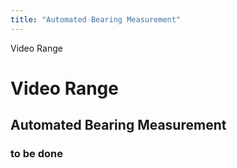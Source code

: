 ```yaml
---
title: "Automated Bearing Measurement"
---
```

 Video Range  

Video Range
===========

Automated Bearing Measurement
-----------------------------

  

### to be done